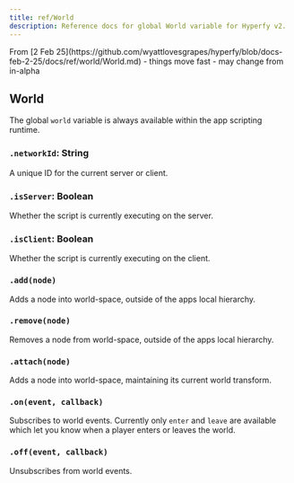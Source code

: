 ```yaml
---
title: ref/World
description: Reference docs for global World variable for Hyperfy v2.
---
```


<Aside type="caution">
From [2 Feb 25](https://github.com/wyattlovesgrapes/hyperfy/blob/docs-feb-2-25/docs/ref/world/World.md)  - things move fast - may change from in-alpha
</Aside>

## World

The global `world` variable is always available within the app scripting runtime.

### `.networkId`: String

A unique ID for the current server or client.

### `.isServer`: Boolean

Whether the script is currently executing on the server.

### `.isClient`: Boolean

Whether the script is currently executing on the client.

### `.add(node)`

Adds a node into world-space, outside of the apps local hierarchy.

### `.remove(node)`

Removes a node from world-space, outside of the apps local hierarchy.

### `.attach(node)`

Adds a node into world-space, maintaining its current world transform.

### `.on(event, callback)`

Subscribes to world events.
Currently only `enter` and `leave` are available which let you know when a player enters or leaves the world.

### `.off(event, callback)`

Unsubscribes from world events.


